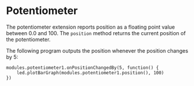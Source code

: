 # Potentiometer

The potentiometer extension reports position as a floating
point value between 0.0 and 100.
The `position` method returns the current position of the potentiometer.

The following program outputs the position whenever the position changes by 
5:

```blocks
modules.potentiometer1.onPositionChangedBy(5, function() {
    led.plotBarGraph(modules.potentiometer1.position(), 100)
})
```
